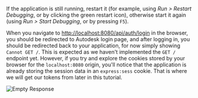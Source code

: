 If the application is still running, restart it (for example, using _Run > Restart Debugging_,
or by clicking the green restart icon), otherwise start it again (using _Run > Start Debugging_,
or by pressing `F5`).

When you navigate to [http://localhost:8080/api/auth/login](http://localhost:8080/api/auth/login)
in the browser, you should be redirected to Autodesk login page, and after logging in,
you should be redirected back to your application, for now simply showing `Cannot GET /`.
This is expected as we haven't implemented the `GET /` endpoint yet. However, if you try
and explore the cookies stored by your browser for the `localhost:8080` origin,
you'll notice that the application is already storing the session data in an `express:sess` cookie.
That is where we will get our tokens from later in this tutorial.

![Empty Response](./empty-response.png)
